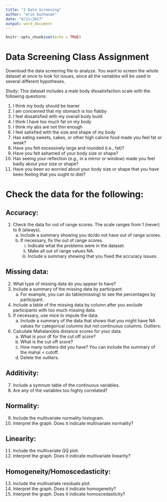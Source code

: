 ```yaml
---
title: "2 Data Screening"
author: "erin buchanan"
date: "6/11/2017"
output: word_document
---
```


```r
knitr::opts_chunk$set(echo = TRUE)
```

# Data Screening Class Assignment

Download the data screening file to analyze. You want to screen the whole dataset at once to look for issues, since all the variables will be used in several different hypotheses.   

Study: This dataset includes a male body dissatisfaction scale with the following questions: 

1.	I think my body should be leaner
2.	I am concerned that my stomach is too flabby
3.	I feel dissatisfied with my overall body build
4.	I think I have too much fat on my body
5.	I think my abs are not thin enough
6.	I feel satisfied with the size and shape of my body
7.	Has eating sweets, cakes, or other high calorie food made you feel fat or weak?
8.	Have you felt excessively large and rounded (i.e., fat)?
9.	Have you felt ashamed of your body size or shape?
10.	Has seeing your reflection (e.g., in a mirror or window) made you feel badly about your size or shape?
11.	Have you been so worried about your body size or shape that you have been feeling that you ought to diet?

# Check the data for the following:

## Accuracy:
1.	Check the data for out of range scores.  The scale ranges from 1 (never) to 6 (always).
    a.	Include a summary showing you do/do not have out of range scores.
    b.	If necessary, fix the out of range scores. 
        i.	Indicate what the problems were in the dataset.
        ii.	Make all out of range values NA. 
        iii.	Include a summary showing that you fixed the accuracy issues.

## Missing data:
2.	What type of missing data do you appear to have?
3.	Include a summary of the missing data by participant.
    a.	For example, you can do table(missing) to see the percentages by participant. 
4.	Include a table of the missing data by column after you exclude participants with too much missing data. 
5.	If necessary, use mice to impute the data. 
    a.	Include a summary of the data that shows that you might have NA values for categorical columns but not continuous columns. 
 Outliers:
6.	Calculate Mahalanobis distance scores for your data.
    a.	What is your df for the cut off score?
    b.	What is the cut off score?
    c.	How many outliers did you have? You can include the summary of the mahal < cutoff. 
    d.	Delete the outliers.

## Additivity:
7.	Include a symnum table of the continuous variables.
8.	Are any of the variables too highly correlated?

## Normality:
9.	Include the multivariate normality histogram.
10.	Interpret the graph.  Does it indicate multivariate normality?

## Linearity: 
11.	Include the multivariate QQ plot.
12.	Interpret the graph. Does it indicate multivariate linearity?

## Homogeneity/Homoscedasticity:
13.	Include the multivariate residuals plot.
14.	Interpret the graph. Does it indicate homogeneity?
15.	Interpret the graph. Does it indicate homoscedasticity?

